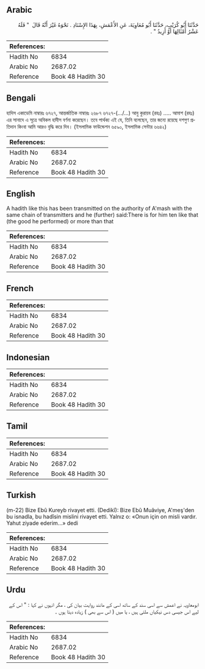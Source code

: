 ## Arabic


<div dir="rtl" lang="ar" style={{fontSize:'larger',backgroundColor:'#f8f9fa',padding:20}}>
حَدَّثَنَا أَبُو كُرَيْبٍ، حَدَّثَنَا أَبُو مُعَاوِيَةَ، عَنِ الأَعْمَشِ، بِهَذَا الإِسْنَادِ ‏.‏ نَحْوَهُ غَيْرَ أَنَّهُ قَالَ ‏ "‏ فَلَهُ عَشْرُ أَمْثَالِهَا أَوْ أَزِيدُ ‏"‏ ‏.‏
</div>
<div style={{backgroundColor:'#f8f9fa',padding:20, marginBottom: 10}}><table> <thead> <tr> <th>References:</th> <th></th> </tr> </thead> <tbody><tr><td>Hadith No</td><td>6834</td></tr><tr><td>Arabic No</td><td>2687.02</td></tr><tr><td>Reference</td><td>Book 48 Hadith 30</td></tr></tbody></table></div>

## Bengali


<div dir="ltr" lang="bn" style={{fontSize:'larger',backgroundColor:'#f8f9fa',padding:20}}>
হাদিস একাডেমি নাম্বারঃ ৬৭২৭, আন্তর্জাতিক নাম্বারঃ ২৬৮৭ ৬৭২৭-(.../...) আবু কুরায়ব (রহঃ) ..... আমাশ (রহঃ) এর সানাদে এ সূত্রে অবিকল হাদীস বর্ণনা করেছেন। তবে পার্থক্য এই যে, তিনি বলেছেন, তার জন্যে রয়েছে দশগুণ প্রতিদান কিংবা আমি আরও বৃদ্ধি করে দিব। (ইসলামিক ফাউন্ডেশন ৬৫৯০, ইসলামিক সেন্টার ৬৬৪২)
</div>
<div style={{backgroundColor:'#f8f9fa',padding:20, marginBottom: 10}}><table> <thead> <tr> <th>References:</th> <th></th> </tr> </thead> <tbody><tr><td>Hadith No</td><td>6834</td></tr><tr><td>Arabic No</td><td>2687.02</td></tr><tr><td>Reference</td><td>Book 48 Hadith 30</td></tr></tbody></table></div>

## English


<div dir="ltr" lang="en" style={{fontSize:'larger',backgroundColor:'#f8f9fa',padding:20}}>
A hadith like this has been transmitted on the authority of A'mash with the same chain of transmitters and he (further) said:There is for him ten like that (the good he performed) or more than that
</div>
<div style={{backgroundColor:'#f8f9fa',padding:20, marginBottom: 10}}><table> <thead> <tr> <th>References:</th> <th></th> </tr> </thead> <tbody><tr><td>Hadith No</td><td>6834</td></tr><tr><td>Arabic No</td><td>2687.02</td></tr><tr><td>Reference</td><td>Book 48 Hadith 30</td></tr></tbody></table></div>

## French


<div dir="ltr" lang="fr" style={{fontSize:'larger',backgroundColor:'#f8f9fa',padding:20}}>

</div>
<div style={{backgroundColor:'#f8f9fa',padding:20, marginBottom: 10}}><table> <thead> <tr> <th>References:</th> <th></th> </tr> </thead> <tbody><tr><td>Hadith No</td><td>6834</td></tr><tr><td>Arabic No</td><td>2687.02</td></tr><tr><td>Reference</td><td>Book 48 Hadith 30</td></tr></tbody></table></div>

## Indonesian


<div dir="ltr" lang="id" style={{fontSize:'larger',backgroundColor:'#f8f9fa',padding:20}}>

</div>
<div style={{backgroundColor:'#f8f9fa',padding:20, marginBottom: 10}}><table> <thead> <tr> <th>References:</th> <th></th> </tr> </thead> <tbody><tr><td>Hadith No</td><td>6834</td></tr><tr><td>Arabic No</td><td>2687.02</td></tr><tr><td>Reference</td><td>Book 48 Hadith 30</td></tr></tbody></table></div>

## Tamil


<div dir="ltr" lang="ta" style={{fontSize:'larger',backgroundColor:'#f8f9fa',padding:20}}>

</div>
<div style={{backgroundColor:'#f8f9fa',padding:20, marginBottom: 10}}><table> <thead> <tr> <th>References:</th> <th></th> </tr> </thead> <tbody><tr><td>Hadith No</td><td>6834</td></tr><tr><td>Arabic No</td><td>2687.02</td></tr><tr><td>Reference</td><td>Book 48 Hadith 30</td></tr></tbody></table></div>

## Turkish


<div dir="ltr" lang="tr" style={{fontSize:'larger',backgroundColor:'#f8f9fa',padding:20}}>
(m-22) Bize Ebû Kureyb rivayet etti. (Dedikî): Bize Ebû Muâviye, A'meş'den bu isnadla, bu hadîsin mislini rivayet etti. Yalnız o: «Onun için on misli vardır. Yahut ziyade ederim...» dedi
</div>
<div style={{backgroundColor:'#f8f9fa',padding:20, marginBottom: 10}}><table> <thead> <tr> <th>References:</th> <th></th> </tr> </thead> <tbody><tr><td>Hadith No</td><td>6834</td></tr><tr><td>Arabic No</td><td>2687.02</td></tr><tr><td>Reference</td><td>Book 48 Hadith 30</td></tr></tbody></table></div>

## Urdu


<div dir="rtl" lang="ur" style={{fontSize:'larger',backgroundColor:'#f8f9fa',padding:20}}>
ابومعاویہ نے اعمش سے اسی سند کے ساتھ اسی کے مانند روایت بیان کی ، مگر انہوں نے کہا : " اس کے لیے اس جیسی دس نیکیاں ملتی ہیں ، یا میں ( اس سے بھی ) زیادہ دیتا ہوں ۔
</div>
<div style={{backgroundColor:'#f8f9fa',padding:20, marginBottom: 10}}><table> <thead> <tr> <th>References:</th> <th></th> </tr> </thead> <tbody><tr><td>Hadith No</td><td>6834</td></tr><tr><td>Arabic No</td><td>2687.02</td></tr><tr><td>Reference</td><td>Book 48 Hadith 30</td></tr></tbody></table></div>